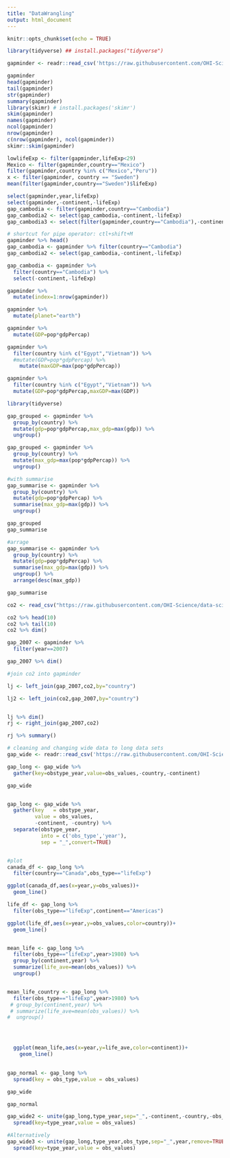 ```yaml
---
title: "DataWrangling"
output: html_document
---
```


```r
knitr::opts_chunk$set(echo = TRUE)
```

```r
library(tidyverse) ## install.packages("tidyverse")
```

```r
gapminder <- readr::read_csv('https://raw.githubusercontent.com/OHI-Science/data-science-training/master/data/gapminder.csv')

gapminder
head(gapminder)
tail(gapminder)
str(gapminder)
summary(gapminder)
library(skimr) # install.packages('skimr')
skim(gapminder)
names(gapminder)
ncol(gapminder)
nrow(gapminder)
c(nrow(gapminder), ncol(gapminder))
skimr::skim(gapminder)
```


```r
lowlifeExp <- filter(gapminder,lifeExp<29)
Mexico <- filter(gapminder,country=="Mexico")
filter(gapminder,country %in% c("Mexico","Peru"))
x <- filter(gapminder, country == "Sweden") 
mean(filter(gapminder,country=="Sweden")$lifeExp)
```

```r
select(gapminder,year,lifeExp)
select(gapminder,-continent,-lifeExp)
gap_cambodia <- filter(gapminder,country=="Cambodia")
gap_cambodia2 <- select(gap_cambodia,-continent,-lifeExp)
gap_cambodia3 <- select(filter(gapminder,country=="Cambodia"),-continent,-lifeExp)
```

```r
# shortcut for pipe operator: ctl+shift+M
gapminder %>% head()
gap_cambodia <- gapminder %>% filter(country=="Cambodia")
gap_cambodia2 <- select(gap_cambodia,-continent,-lifeExp)

gap_cambodia <- gapminder %>% 
  filter(country=="Cambodia") %>% 
  select(-continent,-lifeExp)
```


```r
gapminder %>% 
  mutate(index=1:nrow(gapminder))

gapminder %>% 
  mutate(planet="earth")

gapminder %>% 
  mutate(GDP=pop*gdpPercap)

gapminder %>% 
  filter(country %in% c("Egypt","Vietnam")) %>% 
  #mutate(GDP=pop*gdpPercap) %>% 
    mutate(maxGDP=max(pop*gdpPercap))

gapminder %>% 
  filter(country %in% c("Egypt","Vietnam")) %>% 
  mutate(GDP=pop*gdpPercap,maxGDP=max(GDP)) 
```


```r
library(tidyverse)
```

```r
gap_grouped <- gapminder %>% 
  group_by(country) %>% 
  mutate(gdp=pop*gdpPercap,max_gdp=max(gdp)) %>% 
  ungroup()

gap_grouped <- gapminder %>% 
  group_by(country) %>% 
  mutate(max_gdp=max(pop*gdpPercap)) %>% 
  ungroup()

#with summarise
gap_summarise <- gapminder %>% 
  group_by(country) %>% 
  mutate(gdp=pop*gdpPercap) %>% 
  summarise(max_gdp=max(gdp)) %>% 
  ungroup()

gap_grouped 
gap_summarise
```



```r
#arrage
gap_summarise <- gapminder %>% 
  group_by(country) %>% 
  mutate(gdp=pop*gdpPercap) %>% 
  summarise(max_gdp=max(gdp)) %>% 
  ungroup() %>% 
  arrange(desc(max_gdp))

gap_summarise
```


```r
co2 <- read_csv("https://raw.githubusercontent.com/OHI-Science/data-science-training/master/data/co2.csv")

co2 %>% head(10)
co2 %>% tail(10)
co2 %>% dim()

gap_2007 <- gapminder %>% 
  filter(year==2007)

gap_2007 %>% dim()

#join co2 into gapminder

lj <- left_join(gap_2007,co2,by="country")

lj2 <- left_join(co2,gap_2007,by="country")


lj %>% dim()
rj <- right_join(gap_2007,co2)

rj %>% summary()
```




```r
# cleaning and changing wide data to long data sets
gap_wide <- readr::read_csv('https://raw.githubusercontent.com/OHI-Science/data-science-training/master/data/gapminder_wide.csv')

gap_long <- gap_wide %>% 
  gather(key=obstype_year,value=obs_values,-country,-continent)

gap_wide


gap_long <- gap_wide %>% 
  gather(key   = obstype_year,
         value = obs_values,
         -continent, -country) %>%
  separate(obstype_year,
           into = c('obs_type','year'),
           sep = "_",convert=TRUE)


#plot
canada_df <- gap_long %>% 
  filter(country=="Canada",obs_type=="lifeExp")

ggplot(canada_df,aes(x=year,y=obs_values))+
  geom_line()

```

```r
life_df <- gap_long %>% 
  filter(obs_type=="lifeExp",continent=="Americas")

ggplot(life_df,aes(x=year,y=obs_values,color=country))+
  geom_line()


mean_life <- gap_long %>% 
  filter(obs_type=="lifeExp",year>1980) %>% 
  group_by(continent,year) %>% 
  summarize(life_ave=mean(obs_values)) %>% 
  ungroup()


mean_life_country <- gap_long %>% 
  filter(obs_type=="lifeExp",year>1980) %>% 
 # group_by(continent,year) %>% 
 # summarize(life_ave=mean(obs_values)) %>% 
#  ungroup()




  ggplot(mean_life,aes(x=year,y=life_ave,color=continent))+
    geom_line()
  

```




```r
gap_normal <- gap_long %>% 
  spread(key = obs_type,value = obs_values)

gap_wide

gap_normal

gap_wide2 <- unite(gap_long,type_year,sep="_",-continent,-country,-obs_values,remove=TRUE) %>% 
  spread(key=type_year,value = obs_values)

#Alternatively
gap_wide3 <- unite(gap_long,type_year,obs_type,sep="_",year,remove=TRUE) %>% 
  spread(key=type_year,value = obs_values)



```







